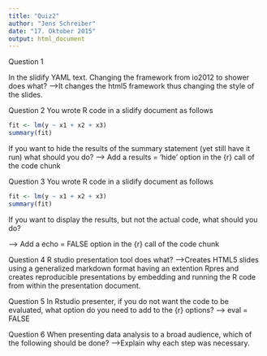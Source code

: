 ```yaml
---
title: "Quiz2"
author: "Jens Schreiber"
date: "17. Oktober 2015"
output: html_document
---
```

Question 1

In the slidify YAML text. Changing the framework from io2012 to shower does what?
-->It changes the html5 framework thus changing the style of the slides.

Question 2
You wrote R code in a slidify document as follows
```r
fit <- lm(y ~ x1 + x2 + x3)
summary(fit)
```


If you want to hide the results of the summary statement (yet still have it run) what should you do?
--> Add a results = 'hide' option in the {r} call of the code chunk

Question 3
You wrote R code in a slidify document as follows
```r
fit <- lm(y ~ x1 + x2 + x3)
summary(fit)
```


If you want to display the results, but not the actual code, what should you do?

--> Add a echo = FALSE option in the {r} call of the code chunk

Question 4
R studio presentation tool does what?
-->Creates HTML5 slides using a generalized markdown format having an extention Rpres and creates reproducible presentations by embedding and running the R code from within the presentation document.

Question 5
In Rstudio presenter, if you do not want the code to be evaluated, what option do you need to add to the {r} options?
--> eval = FALSE

Question 6
When presenting data analysis to a broad audience, which of the following should be done?
-->Explain why each step was necessary.